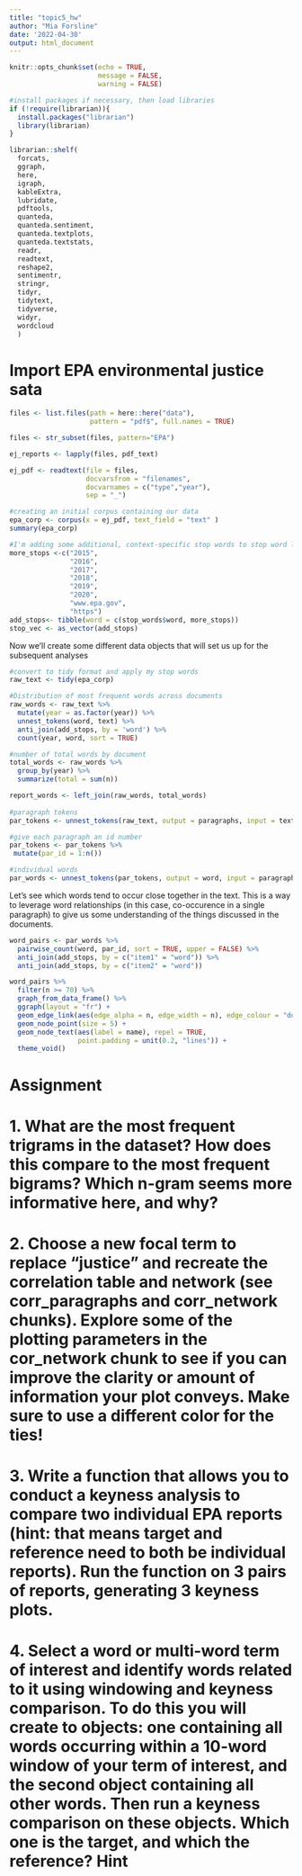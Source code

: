 ```yaml
---
title: "topic5_hw"
author: "Mia Forsline"
date: '2022-04-30'
output: html_document
---
```


```r
knitr::opts_chunk$set(echo = TRUE,
                      message = FALSE, 
                      warning = FALSE)

#install packages if necessary, then load libraries
if (!require(librarian)){
  install.packages("librarian")
  library(librarian)
}

librarian::shelf(
  forcats,
  ggraph,
  here,
  igraph,
  kableExtra,
  lubridate,
  pdftools,
  quanteda,
  quanteda.sentiment,
  quanteda.textplots,
  quanteda.textstats,
  readr,
  readtext,
  reshape2,
  sentimentr,
  stringr,
  tidyr,
  tidytext,
  tidyverse,
  widyr,
  wordcloud
  )
```

# Import EPA environmental justice sata

```r
files <- list.files(path = here::here("data"),
                    pattern = "pdf$", full.names = TRUE)

files <- str_subset(files, pattern="EPA")

ej_reports <- lapply(files, pdf_text)

ej_pdf <- readtext(file = files,
                   docvarsfrom = "filenames",
                   docvarnames = c("type","year"),
                   sep = "_")

#creating an initial corpus containing our data
epa_corp <- corpus(x = ej_pdf, text_field = "text" )
summary(epa_corp)

#I'm adding some additional, context-specific stop words to stop word lexicon
more_stops <-c("2015",
               "2016", 
               "2017", 
               "2018", 
               "2019", 
               "2020", 
               "www.epa.gov", 
               "https")
add_stops<- tibble(word = c(stop_words$word, more_stops)) 
stop_vec <- as_vector(add_stops)

```

Now we'll create some different data objects that will set us up for the subsequent analyses

```r

#convert to tidy format and apply my stop words
raw_text <- tidy(epa_corp)

#Distribution of most frequent words across documents
raw_words <- raw_text %>%
  mutate(year = as.factor(year)) %>%
  unnest_tokens(word, text) %>%
  anti_join(add_stops, by = 'word') %>%
  count(year, word, sort = TRUE)

#number of total words by document  
total_words <- raw_words %>% 
  group_by(year) %>% 
  summarize(total = sum(n))

report_words <- left_join(raw_words, total_words)
 
#paragraph tokens 
par_tokens <- unnest_tokens(raw_text, output = paragraphs, input = text, token = "paragraphs")

#give each paragraph an id number 
par_tokens <- par_tokens %>%
 mutate(par_id = 1:n())

#individual words 
par_words <- unnest_tokens(par_tokens, output = word, input = paragraphs, token = "words")

```

Let's see which words tend to occur close together in the text. This is a way to leverage word relationships (in this case, co-occurence in a single paragraph) to give us some understanding of the things discussed in the documents.

```r
word_pairs <- par_words %>% 
  pairwise_count(word, par_id, sort = TRUE, upper = FALSE) %>%
  anti_join(add_stops, by = c("item1" = "word")) %>%
  anti_join(add_stops, by = c("item2" = "word"))

word_pairs %>%
  filter(n >= 70) %>%
  graph_from_data_frame() %>%
  ggraph(layout = "fr") +
  geom_edge_link(aes(edge_alpha = n, edge_width = n), edge_colour = "dodgerblue") +
  geom_node_point(size = 5) +
  geom_node_text(aes(label = name), repel = TRUE, 
                 point.padding = unit(0.2, "lines")) +
  theme_void()
```

# Assignment

# 1. What are the most frequent trigrams in the dataset? How does this compare to the most frequent bigrams? Which n-gram seems more informative here, and why?

# 2. Choose a new focal term to replace “justice” and recreate the correlation table and network (see corr_paragraphs and corr_network chunks). Explore some of the plotting parameters in the cor_network chunk to see if you can improve the clarity or amount of information your plot conveys. Make sure to use a different color for the ties!

# 3. Write a function that allows you to conduct a keyness analysis to compare two individual EPA reports (hint: that means target and reference need to both be individual reports). Run the function on 3 pairs of reports, generating 3 keyness plots.

# 4. Select a word or multi-word term of interest and identify words related to it using windowing and keyness comparison. To do this you will create to objects: one containing all words occurring within a 10-word window of your term of interest, and the second object containing all other words. Then run a keyness comparison on these objects. Which one is the target, and which the reference? Hint